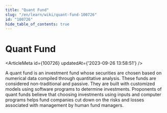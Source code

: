 ```yaml
---
title: "Quant Fund"
slug: "/en/learn/wiki/quant-fund-100726"
id: "100726"
hide_table_of_contents: true
---
```



# Quant Fund

<ArticleMeta id={100726} updatedAt={'2023-09-26 13:58:51'} />
<div className='border-solid border-b border-t-0 my-4 border-[var(--ifm-color-gray-300)]' />

A quant fund is an investment fund whose securities are chosen based on numerical data compiled through quantitative analysis. These funds are considered non-traditional and passive. They are built with customized models using software programs to determine investments. Proponents of quant funds believe that choosing investments using inputs and computer programs helps fund companies cut down on the risks and losses associated with management by human fund managers.
